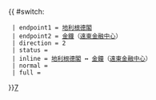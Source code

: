 {{ #switch: {{{format|}}}
  | endpoint1 = [[地利根德閣]]
  | endpoint2 = [[金鐘]]（[[遠東金融中心]]）
  | direction = 2
  | status =
  | inline = [[地利根德閣]] ↔ [[金鐘]]（[[遠東金融中心]]）
  | normal =
  | full =
}}<noinclude>[[category:港島居民巴士路線模板|7]]</noinclude>